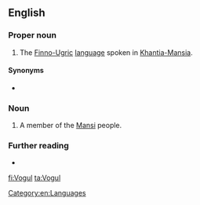 ==English==

===Proper noun===
{{en-proper noun}}

# The [[Finno-Ugric]] [[language]] spoken in [[Khantia-Mansia]].

====Synonyms====
* {{l|en|Mansi}}

===Noun===
{{en-noun}}

# {{lb|en|dated}} A member of the [[Mansi]] people.

===Further reading===
* {{ethnologue|code=mns}}

[[Category:en:Languages]]

[[fi:Vogul]]
[[ta:Vogul]]